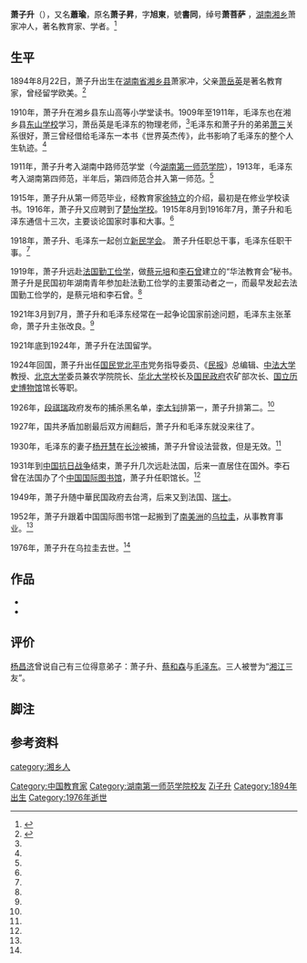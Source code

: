 {{Infobox person
| 图像       = XiaoZiSheng.jpg
| 图像说明   = 萧子升
| 姓名       = 萧子升
| 英文名     = 
| 本名       = 蕭瑜、萧子昇
| 字         = 旭東
| 号         = 書同
| 出生日期   = {{birth date|1894|08|22}}
| 出生地     = {{QING}}[[湖南省|湖南省]][[湘乡市|湘乡市]]萧家冲
| 死亡日期   = {{death date and age|1976|11|21|1894|08|22}}
| 死亡地     = {{flag|乌拉圭}}
| 政党       = {{KMT}}
| 政治运动   = 
| 别名       = 
| 种族       = 汉族
| 母校       = [[湖南第一师范学院|湖南省第一师范]]
| 职业       = 教育家、学者
| 活跃时期   = 
| 组织       = 
| 机构       = 
| 研究领域   = 
| 知名于     = 
| 知名作品   = 
| 宗教信仰   = 
| 配偶       = <!--{{marriage|姓名|年份}} -->
| 子女       = 
| 父母       = 父亲萧岳英 
| 亲属       = 弟[[萧三|萧三]]
| 受影响于   = 
| 影响于     = 
| 获奖       = <!--  {{Awards|award= |year= |title= }} -->
| 网站       = <!-- {{URL| }} -->
}}
'''萧子升'''（{{bd|1894年|8月22日|1976年|11月21日|Xiao}}），又名'''蕭瑜'''，原名'''萧子昇'''，字'''旭東'''，號'''書同'''，绰号'''萧菩萨'''{{noteTag|1= 毛泽东给萧子升取的绰号，含义是萧子升性情温和，菩萨一样善良 [http://www.chinawriter.com.cn/bk/2010-08-31/47189.html]}} ，[[湖南省|湖南]][[湘乡市|湘乡]]萧家冲人，著名教育家、学者。<ref name="毛主席喊萧子升“萧菩萨”">{{cite web|url=http://www.xxcb.cn/show.asp?id=869611|title=《毛主席喊萧子升“萧菩萨”》|date=2007-07-22|work=潇湘晨报}}{{dead link|date=2018年1月 |bot=InternetArchiveBot |fix-attempted=yes }}</ref>

== 生平 ==
1894年8月22日，萧子升出生在[[湖南省|湖南省]][[湘乡市|湘乡县]]萧家冲，父亲[[萧岳英|萧岳英]]是著名教育家，曾经留学欧美。<ref name="萧子升究竟何许人">{{cite web|url=http://www.chinawriter.com.cn/bk/2010-08-31/47189.html|title=《萧子升究竟何许人》|date=2010-08-31|accessdate=2011-12-02|work=中国作家网|archive-date=2018-05-22|archive-url=https://web.archive.org/web/20180522181257/http://www.chinawriter.com.cn/bk/2010-08-31/47189.html|dead-url=no}}</ref>

1910年，萧子升在湘乡县东山高等小学堂读书。1909年至1911年，毛泽东也在湘乡县[[东山学校|东山学校]]学习，萧岳英是毛泽东的物理老师，<ref name=" 萧子升究竟何许人"/>毛泽东和萧子升的弟弟[[萧三|萧三]]关系很好，萧三曾经借给毛泽东一本书《世界英杰传》，此书影响了毛泽东的整个人生轨迹。<ref name="毛主席喊萧子升“萧菩萨”"/>

1911年，萧子升考入湖南中路师范学堂（今[[湖南第一师范学院|湖南第一师范学院]]），1913年，毛泽东考入湖南第四师范，半年后，第四师范合并入第一师范。<ref name="毛主席喊萧子升“萧菩萨”"/>

1915年，萧子升从第一师范毕业，经教育家[[徐特立|徐特立]]的介绍，最初是在修业学校读书。1916年，萧子升又应聘到了[[楚怡学校|楚怡学校]]。1915年8月到1916年7月，萧子升和毛泽东通信十三次，主要谈论国家时事和大事。<ref name="毛主席喊萧子升“萧菩萨”"/>

1918年，萧子升、毛泽东一起创立[[新民学会|新民学会]]。{{noteTag|1=“新民学会”名字出自《[[大学|大学]]》“苟日新，日日新，又日新。”}} 萧子升任职总干事，毛泽东任职干事。<ref name="毛主席喊萧子升“萧菩萨”"/>

1919年，萧子升远赴[[法国|法国]][[勤工俭学|勤工俭学]]，做[[蔡元培|蔡元培]]和[[李石曾|李石曾]]建立的“华法教育会”秘书。萧子升是民国初年湖南青年参加赴法勤工俭学的主要策动者之一，而最早发起去法国勤工俭学的，是蔡元培和李石曾。<ref name="毛主席喊萧子升“萧菩萨”"/>

1921年3月到7月，萧子升和毛泽东经常在一起争论国家前途问题，毛泽东主张革命，萧子升主张改良。<ref name="毛主席喊萧子升“萧菩萨”"/>

1921年底到1924年，萧子升在法国留学。

1924年回国，萧子升出任[[中國國民黨|国民党]][[北平市|北平市]]党务指导委员、《[[民报|民报]]》总编辑、[[中法大学|中法大学]]教授、[[北京大学|北京大学]]委员兼农学院院长、[[华北大学|华北大学]]校长及[[國民政府|国民政府]]农矿部次长、[[国立历史博物馆|国立历史博物馆]]馆长等职。

1926年，[[段祺瑞|段祺瑞]]政府发布的捕杀黑名单，[[李大钊|李大钊]]排第一，萧子升排第二。<ref name="毛主席喊萧子升“萧菩萨”"/>

1927年，国共矛盾加剧最后双方闹翻后，萧子升和毛泽东就没来往了。

1930年，毛泽东的妻子[[杨开慧|杨开慧]]在[[长沙市|长沙]]被捕，萧子升曾设法营救，但是无效。<ref name="毛主席喊萧子升“萧菩萨”"/>

1931年到[[中国抗日战争|中国抗日战争]]结束，萧子升几次远赴法国，后来一直居住在国外。李石曾在法国办了个[[中国国际图书馆|中国国际图书馆]]，萧子升任职馆长。<ref name="毛主席喊萧子升“萧菩萨”"/>

1949年，萧子升随中華民国政府去台湾，后来又到法国、[[瑞士|瑞士]]。

1952年，萧子升跟着中国国际图书馆一起搬到了[[南美洲|南美洲]]的[[乌拉圭|乌拉圭]]，从事教育事业。<ref name="毛主席喊萧子升“萧菩萨”"/>

1976年，萧子升在乌拉圭去世。<ref name="毛主席喊萧子升“萧菩萨”"/>

== 作品 ==
* {{cite book | author=Siao-Yu|url=https://archive.org/details/maotsetungandiwe000325mbp |title=''Mao Tse-Tung and I Were Beggars''|date=1959|publisher=Syracuse University Press|isbn=978-1293725481|language=en|trans_title=《萧子升回忆录：和毛泽东一起行乞记》}} 
* {{cite book|author=萧瑜|title=《我和毛泽东的一段曲折经历》|url=https://books.google.com/books?id=m37TAAAAMAAJ|year=1989|location=北京市|publisher=昆仑出版社|isbn=9787800401503|access-date=2018-05-22|archive-date=2019-06-09|archive-url=https://web.archive.org/web/20190609184139/https://books.google.com/books?id=m37TAAAAMAAJ|dead-url=no}}

== 评价 ==
[[杨昌济|杨昌济]]曾说自己有三位得意弟子：萧子升、[[蔡和森|蔡和森]]与[[毛泽东|毛泽东]]。三人被誉为“[[湘江|湘江]]三友”。

==脚注==
<div class="references-small">
{{NoteFoot}}
</div>

==参考资料==
<div class="references-small">
<references></references>
</div>

{{Authority control}} 
{{DEFAULTSORT:Xiao萧子升}}
[[Category:中国教育家|Category:中国教育家]]
[[category:湘乡人|category:湘乡人]]
[[Category:湖南第一师范学院校友|Category:湖南第一师范学院校友]]
[[Category:萧姓|Zi子升]]
[[Category:1894年出生|Category:1894年出生]]
[[Category:1976年逝世|Category:1976年逝世]]